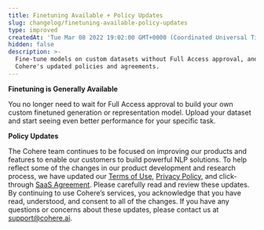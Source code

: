 ```yaml
---
title: Finetuning Available + Policy Updates
slug: changelog/finetuning-available-policy-updates
type: improved
createdAt: 'Tue Mar 08 2022 19:02:00 GMT+0000 (Coordinated Universal Time)'
hidden: false
description: >-
  Fine-tune models on custom datasets without Full Access approval, and review
  Cohere's updated policies and agreements.
---
```

**Finetuning is Generally Available**

You no longer need to wait for Full Access approval to build your own custom finetuned generation or representation model. Upload your dataset and start seeing even better performance for your specific task.

**Policy Updates**

The Cohere team continues to be focused on improving our products and features to enable our customers to build powerful NLP solutions. To help reflect some of the changes in our product development and research process, we have updated our [Terms of Use](https://cohere.ai/terms-of-use), [Privacy Policy](https://cohere.ai/privacy), and click-through [SaaS Agreement](https://cohere.ai/saas-agreement). Please carefully read and review these updates. By continuing to use Cohere’s services, you acknowledge that you have read, understood, and consent to all of the changes. If you have any questions or concerns about these updates, please contact us at support@cohere.ai.
